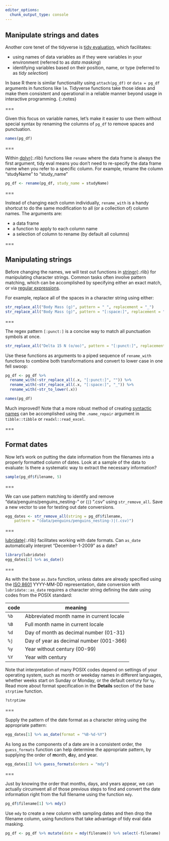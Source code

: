 ```yaml
---
editor_options: 
  chunk_output_type: console
---
```


## Manipulate strings and dates

Another core tenet of the tidyverse is [tidy evaluation](https://adv-r.hadley.nz/evaluation.html), which facilitates:

- using names of data variables as if they were variables in your environment (referred to as *data masking*)
- identifying variables based on their position, name, or type (referred to as *tidy selection*)

In base R there is similar functionality using `attach(pg_df)` or `data = pg_df` arguments in functions like `lm`. Tidyverse functions take those ideas and make them consistent and operational in a reliable manner beyond usage in interactive programming. 
{:.notes}

===

Given this focus on variable names, let's make it easier to use them without special syntax by renaming the columns of `pg_df` to remove spaces and punctuation. 

```r
names(pg_df)
```


===

Within [dplyr](){:.rlib} functions like `rename` where the data frame is always the first argument, tidy eval means you don't need to re-specify the data frame name when you refer to a specific column. For example, rename the column "studyName" to "study_name"

```r
pg_df <- rename(pg_df, study_name = studyName)
```

===

Instead of changing each column individually, `rename_with` is a handy shortcut to do the same modification to all (or a collection of) column names. The arguments are: 

* a data frame
* a function to apply to each column name 
* a selection of column to rename (by default all columns)

===

## Manipulating strings

Before changing the names, we will test out functions in [stringr](){:.rlib} for manipulating character strings. Common tasks often involve pattern matching, which can be accomplished by specifying either an exact match, or via  [regular expressions](https://stringr.tidyverse.org/articles/regular-expressions.html).

For example, replace all of the spaces in a character string using either:

```r
str_replace_all("Body Mass (g)", pattern = " ", replacement = "_")
str_replace_all("Body Mass (g)", pattern = "[:space:]", replacement = "_")
```

===

The regex pattern `[:punct:]` is a concise way to match all punctuation symbols at once.

```r
str_replace_all("Delta 15 N (o/oo)", pattern = "[:punct:]", replacement = "")
```

Use these functions as arguments to a piped sequence of `rename_with` functions to combine both transformations and convert to lower case in one fell swoop:

```r
pg_df <- pg_df %>%
  rename_with(~str_replace_all(.x, "[:punct:]", "")) %>%
  rename_with(~str_replace_all(.x, "[:space:]", "_")) %>%
  rename_with(~str_to_lower(.x))
```


```r
names(pg_df)
```

Much improved!! Note that a more robust method of creating [syntactic names](https://principles.tidyverse.org/names-attribute.html#syntactic-names) can be accomplished using the `.name_repair` argument in `tibble::tibble` or `readxl::read_excel`.

===

## Format dates

Now let's work on putting the date information from the filenames into a properly formatted column of dates. Look at a sample of the data to evaluate: Is there a systematic way to extract the necessary information?

```r
sample(pg_df$filename, 5)
```

===

We can use pattern matching to identify and remove "data/penguins/penguins_nesting-" or (`|`) ".csv" using `str_remove_all`. Save a new vector to use for testing out date conversions. 

```r
egg_dates <- str_remove_all(string = pg_df$filename, 
    pattern = "(data/penguins/penguins_nesting-)|(.csv)")
```

===

[lubridate](){:.rlib} facilitates working with date formats. Can `as_date` automatically interpret "December-1-2009" as a date?

```r
library(lubridate)
egg_dates[1] %>% as_date()
```


===

As with the base `as.Date` function, unless dates are already specified using the [ISO 8601](https://en.wikipedia.org/wiki/ISO_8601) YYYY-MM-DD representation, date conversion with `lubridate::as_date` requires a character string defining the date using codes from the POSIX standard:

| code    | meaning          |
|---------+------------------|
| `%b`    |  Abbreviated month name in current locale   |
| `%B`    |  Full month name in current locale          |
| `%d`    |  Day of month as decimal number (01-31)     |
| `%j`    |  Day of year as decimal number (001-366)    |
| `%y`    |  Year without century (00-99)               |
| `%Y`    |  Year with century                          |

Note that interpretation of many POSIX codes depend on settings of your operating system, such as month or weekday names in different languages, whether weeks start on Sunday or Monday, or the default century for `%y`. Read more about format specification in the **Details** section of the base `strptime` function. 

```r
?strptime
```

===

Supply the pattern of the date format as a character string using the appropriate pattern:

```r
egg_dates[1] %>% as_date(format = "%B-%d-%Y")
```

As long as the components of a date are in a consistent order, the `guess_formats` function can help determine the appropriate pattern, by supplying the order of **m**onth, **d**ay, and **y**ear. 

```r
egg_dates[1] %>% guess_formats(orders = "mdy")
```

===

Just by knowing the order that months, days, and years appear, we can actually circumvent all of those previous steps to find and convert the date information right from the full filename using the function `mdy`.

```r
pg_df$filename[1] %>% mdy()
```

Use `mdy` to create a new column with sampling dates and then drop the filename column, using functions that take advantage of tidy eval data masking.

```r
pg_df <- pg_df %>% mutate(date = mdy(filename)) %>% select(-filename)
```



